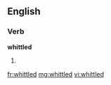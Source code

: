 ==English==

===Verb===
'''whittled'''

# {{past of|whittle}}

[[fr:whittled]]
[[mg:whittled]]
[[vi:whittled]]